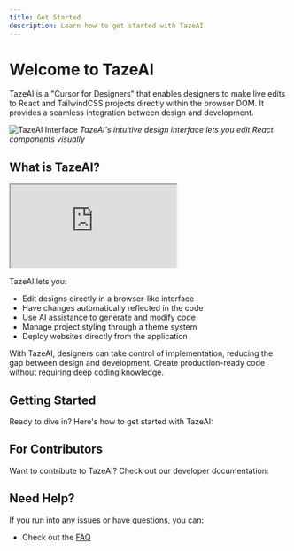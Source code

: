 ```yaml
---
title: Get Started
description: Learn how to get started with TazeAI
---
```


# Welcome to TazeAI

TazeAI is a "Cursor for Designers" that enables designers to make live edits to React and TailwindCSS projects directly within the browser DOM. It provides a seamless integration between design and development.

![TazeAI Interface](/images/tazeai-interface.png)
*TazeAI's intuitive design interface lets you edit React components visually*

## What is TazeAI?

<div className="relative h-[500px] overflow-hidden">
  <iframe
    className="absolute top-0 left-0 h-full w-full"
    src="https://www.youtube.com/embed/RjFBUkVfy1E"
    title="Cursor for Designers"
    allow="accelerometer; autoplay; clipboard-write; encrypted-media; gyroscope; picture-in-picture; web-share"
    allowFullScreen
  ></iframe>
</div>

TazeAI lets you:

- Edit designs directly in a browser-like interface
- Have changes automatically reflected in the code
- Use AI assistance to generate and modify code
- Manage project styling through a theme system
- Deploy websites directly from the application

With TazeAI, designers can take control of implementation, reducing the gap between design and development. Create production-ready code without requiring deep coding knowledge.

## Getting Started

Ready to dive in? Here's how to get started with TazeAI:

<Cards>
  <Card title="User Guide" href="/docs/user-guide" />
  <Card title="Features" href="/docs/features" />
  <Card title="Tutorials" href="/docs/tutorials" />
</Cards>

## For Contributors

Want to contribute to TazeAI? Check out our developer documentation:

<Cards>
  <Card title="Running Locally" href="/docs/developer/running-locally" />
  <Card title="Architecture" href="/docs/developer/architecture" />
  <Card title="Contributing" href="/docs/developer/contributing" />
</Cards>

## Need Help?

If you run into any issues or have questions, you can:

- Check out the [FAQ](/docs/faq)

